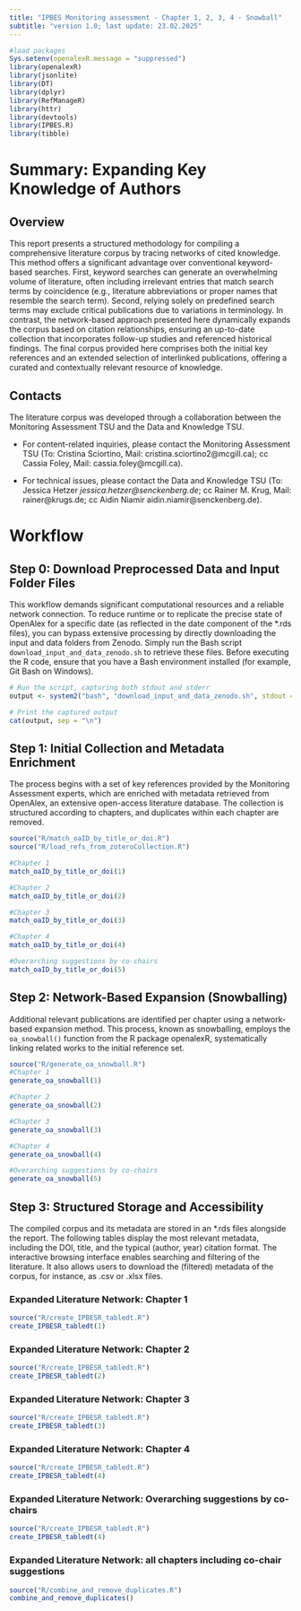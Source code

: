 ```yaml
---
title: "IPBES Monitoring assessment - Chapter 1, 2, 3, 4 - Snowball"
subtitle: "version 1.0; last update: 23.02.2025"
---
```


```r
#load packages
Sys.setenv(openalexR.message = "suppressed")
library(openalexR)
library(jsonlite)
library(DT)
library(dplyr)
library(RefManageR)
library(httr)
library(devtools)
library(IPBES.R)
library(tibble)

```

# Summary: Expanding Key Knowledge of Authors

## Overview

This report presents a structured methodology for compiling a comprehensive literature corpus by tracing networks of cited knowledge. This method offers a significant advantage over conventional keyword-based searches. First, keyword searches can generate an overwhelming volume of literature, often including irrelevant entries that match search terms by coincidence (e.g., literature abbreviations or proper names that resemble the search term). Second, relying solely on predefined search terms may exclude critical publications due to variations in terminology. In contrast, the network-based approach presented here dynamically expands the corpus based on citation relationships, ensuring an up-to-date collection that incorporates follow-up studies and referenced historical findings. The final corpus provided here comprises both the initial key references and an extended selection of interlinked publications, offering a curated and contextually relevant resource of knowledge.

## Contacts

The literature corpus was developed through a collaboration between the Monitoring Assessment TSU and the Data and Knowledge TSU.

-   For content-related inquiries, please contact the Monitoring Assessment TSU (To: Cristina Sciortino, Mail: cristina.sciortino2\@mcgill.ca); cc Cassia Foley, Mail: cassia.foley\@mcgill.ca).

-   For technical issues, please contact the Data and Knowledge TSU (To: Jessica Hetzer *jessica.hetzer\@senckenberg.de*; cc Rainer M. Krug, Mail: rainer\@krugs.de; cc Aidin Niamir aidin.niamir\@senckenberg.de).

# Workflow

## Step 0: Download Preprocessed Data and Input Folder Files

This workflow demands significant computational resources and a reliable network connection. To reduce runtime or to replicate the precise state of OpenAlex for a specific date (as reflected in the date component of the \*.rds files), you can bypass extensive processing by directly downloading the input and data folders from Zenodo. Simply run the Bash script `download_input_and_data_zenodo.sh` to retrieve these files. Before executing the R code, ensure that you have a Bash environment installed (for example, Git Bash on Windows).

```r

# Run the script, capturing both stdout and stderr
output <- system2("bash", "download_input_and_data_zenodo.sh", stdout = TRUE, stderr = TRUE)

# Print the captured output
cat(output, sep = "\n")
```

## Step 1: Initial Collection and Metadata Enrichment

The process begins with a set of key references provided by the Monitoring Assessment experts, which are enriched with metadata retrieved from OpenAlex, an extensive open-access literature database. The collection is structured according to chapters, and duplicates within each chapter are removed.

```r
source("R/match_oaID_by_title_or_doi.R")
source("R/load_refs_from_zoteroCollection.R")

#Chapter 1
match_oaID_by_title_or_doi(1)

#Chapter 2
match_oaID_by_title_or_doi(2)

#Chapter 3
match_oaID_by_title_or_doi(3)

#Chapter 4
match_oaID_by_title_or_doi(4)

#Overarching suggestions by co-chairs
match_oaID_by_title_or_doi(5)
```

## Step 2: Network-Based Expansion (Snowballing)

Additional relevant publications are identified per chapter using a network-based expansion method. This process, known as snowballing, employs the `oa_snowball()` function from the R package openalexR, systematically linking related works to the initial reference set.

```r
source("R/generate_oa_snowball.R")
#Chapter 1
generate_oa_snowball(1)

#Chapter 2
generate_oa_snowball(2)

#Chapter 3
generate_oa_snowball(3)

#Chapter 4
generate_oa_snowball(4)

#Overarching suggestions by co-chairs
generate_oa_snowball(5)
```

## Step 3: Structured Storage and Accessibility

The compiled corpus and its metadata are stored in an \*.rds files alongside the report. The following tables display the most relevant metadata, including the DOI, title, and the typical (author, year) citation format. The interactive browsing interface enables searching and filtering of the literature. It also allows users to download the (filtered) metadata of the corpus, for instance, as .csv or .xlsx files.

### Expanded Literature Network: Chapter 1

```r
source("R/create_IPBESR_tabledt.R")
create_IPBESR_tabledt(1)
```

### Expanded Literature Network: Chapter 2

```r
source("R/create_IPBESR_tabledt.R")
create_IPBESR_tabledt(2)
```

### Expanded Literature Network: Chapter 3

```r
source("R/create_IPBESR_tabledt.R")
create_IPBESR_tabledt(3)
```

### Expanded Literature Network: Chapter 4

```r
source("R/create_IPBESR_tabledt.R")
create_IPBESR_tabledt(4)
```

### Expanded Literature Network: Overarching suggestions by co-chairs

```r
source("R/create_IPBESR_tabledt.R")
create_IPBESR_tabledt(4)
```

### Expanded Literature Network: all chapters including co-chair suggestions

```r
source("R/combine_and_remove_duplicates.R")
combine_and_remove_duplicates()

```
